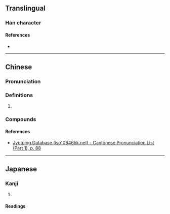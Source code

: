 {{character info}}
==Translingual==

===Han character===
{{Han char|rn=32|rad=土|as=10|sn=13|four=|canj=GTCT|ids=⿰土益}}

====References====
* {{Han ref|kx=0236.341|dkj=05380|dj=0474.260|hdz=10473.070|uh=5867|ud=22631}}

----

==Chinese==
{{zh-forms}}

===Pronunciation===
{{zh-pron
|m=ài
|c=aai3,ngaai3
|cat=
}}

===Definitions===
{{zh-hanzi}}

# {{zh-obsolete}} {{zh-alt-form|隘}}

===Compounds===
{{zh-der|塧口}}

====References====
* [http://www.iso10646hk.net/jp/document/download.jsp Jyutping Database (iso10646hk.net) - Cantonese Pronunciation List (Part 1), p. 88]

----

==Japanese==

===Kanji===
{{ja-kanji|grade=|rs=土10}}

# {{rfdef|ja|sort=土10}}

====Readings====
{{ja-readings|on=[[あい]] (ai), [[え]] (e)|kun=[[けわしい]] (kewashii)}}